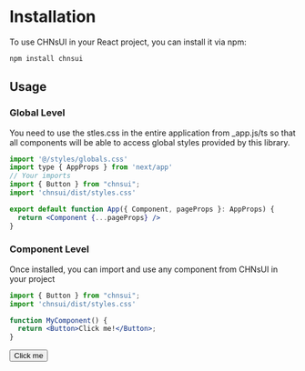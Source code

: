 # Installation

To use CHNsUI in your React project, you can install it via npm:

```bash filename="shell" {3} copy
npm install chnsui
```

## Usage

### Global Level
You need to use the stles.css in the entire application from _app.js/ts so that all components will be able to access global styles provided by this library.

```jsx filename="_app.tsx" copy
import '@/styles/globals.css'
import type { AppProps } from 'next/app'
// Your imports
import { Button } from "chnsui";
import 'chnsui/dist/styles.css'

export default function App({ Component, pageProps }: AppProps) {
  return <Component {...pageProps} />
}

```

### Component Level

Once installed, you can import and use any component from CHNsUI in your project

```jsx filename="MyComponent.tsx" copy
import { Button } from "chnsui";
import 'chnsui/dist/styles.css'

function MyComponent() {
  return <Button>Click me!</Button>;
}
```

<div className='flex justify-center items-center w-full py-5'>
<Button>
  Click me
</Button>
</div>
